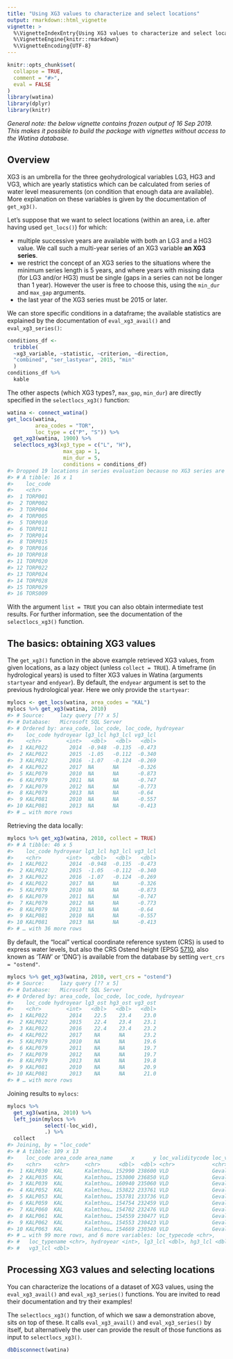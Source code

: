 ```yaml
---
title: "Using XG3 values to characterize and select locations"
output: rmarkdown::html_vignette
vignette: >
  %\VignetteIndexEntry{Using XG3 values to characterize and select locations}
  %\VignetteEngine{knitr::rmarkdown}
  %\VignetteEncoding{UTF-8}
---
```


```r
knitr::opts_chunk$set(
  collapse = TRUE,
  comment = "#>",
  eval = FALSE
)
library(watina)
library(dplyr)
library(knitr)
```

_General note: the below vignette contains frozen output of 16 Sep 2019._
_This makes it possible to build the package with vignettes without access to the Watina database._

## Overview

XG3 is an umbrella for the three geohydrological variables LG3, HG3 and VG3, which are yearly statistics which can be calculated from series of water level measurements (on condition that enough data are available).
More explanation on these variables is given by the documentation of `get_xg3()`.

Let's suppose that we want to select locations (within an area, i.e. after having used `get_locs()`) for which:

- multiple successive years are available with both an LG3 and a HG3 value. We call such a multi-year series of an XG3 variable **an XG3 series**.
- we restrict the concept of an XG3 series to the situations where the minimum series length is 5 years, and where years with missing data (for LG3 and/or HG3) must be single (gaps in a series can not be longer than 1 year).
However the user is free to choose this, using the `min_dur` and `max_gap` arguments.
- the last year of the XG3 series must be 2015 or later.

We can store specific conditions in a dataframe; the available statistics are explained by the documentation of `eval_xg3_avail()` and `eval_xg3_series()`:

```r
conditions_df <-
  tribble(
  ~xg3_variable, ~statistic, ~criterion, ~direction,
  "combined", "ser_lastyear", 2015, "min"
  )
conditions_df %>% 
  kable
```

The other aspects (which XG3 types?, `max_gap`, `min_dur`) are directly specified in the `selectlocs_xg3()` function:

```r
watina <- connect_watina()
get_locs(watina,
         area_codes = "TOR",
         loc_type = c("P", "S")) %>% 
  get_xg3(watina, 1900) %>% 
  selectlocs_xg3(xg3_type = c("L", "H"),
                  max_gap = 1,
                  min_dur = 5,
                  conditions = conditions_df)
#> Dropped 19 locations in series evaluation because no XG3 series are available at those locations, for the requested XG3 variables: TORP012, TORP013, TORP019, TORP023, TORP025, TORP026, TORP027, TORP030, TORP031, TORS001, TORS002, TORS003, TORS004, TORS005, TORS006, TORS007, TORS008, TORS010, TORS012
#> # A tibble: 16 x 1
#>    loc_code
#>    <chr>   
#>  1 TORP001 
#>  2 TORP002 
#>  3 TORP004 
#>  4 TORP005 
#>  5 TORP010 
#>  6 TORP011 
#>  7 TORP014 
#>  8 TORP015 
#>  9 TORP016 
#> 10 TORP018 
#> 11 TORP020 
#> 12 TORP022 
#> 13 TORP024 
#> 14 TORP028 
#> 15 TORP029 
#> 16 TORS009
```

With the argument `list = TRUE` you can also obtain intermediate test results.
For further information, see the documentation of the `selectlocs_xg3()` function.


## The basics: obtaining XG3 values

The `get_xg3()` function in the above example retrieved XG3 values, from given locations, as a lazy object (unless `collect = TRUE`).
A timeframe (in hydrological years) is used to filter XG3 values in Watina (arguments `startyear` and `endyear`).
By default, the `endyear` argument is set to the previous hydrological year.
Here we only provide the `startyear`:

```r
mylocs <- get_locs(watina, area_codes = "KAL")
mylocs %>% get_xg3(watina, 2010)
#> # Source:     lazy query [?? x 5]
#> # Database:   Microsoft SQL Server
#> # Ordered by: area_code, loc_code, loc_code, hydroyear
#>    loc_code hydroyear lg3_lcl hg3_lcl vg3_lcl
#>    <chr>        <int>   <dbl>   <dbl>   <dbl>
#>  1 KALP022       2014  -0.948  -0.135  -0.473
#>  2 KALP022       2015  -1.05   -0.112  -0.340
#>  3 KALP022       2016  -1.07   -0.124  -0.269
#>  4 KALP022       2017  NA      NA      -0.326
#>  5 KALP079       2010  NA      NA      -0.873
#>  6 KALP079       2011  NA      NA      -0.747
#>  7 KALP079       2012  NA      NA      -0.773
#>  8 KALP079       2013  NA      NA      -0.64 
#>  9 KALP081       2010  NA      NA      -0.557
#> 10 KALP081       2013  NA      NA      -0.413
#> # … with more rows
```

Retrieving the data locally:

```r
mylocs %>% get_xg3(watina, 2010, collect = TRUE)
#> # A tibble: 46 x 5
#>    loc_code hydroyear lg3_lcl hg3_lcl vg3_lcl
#>    <chr>        <int>   <dbl>   <dbl>   <dbl>
#>  1 KALP022       2014  -0.948  -0.135  -0.473
#>  2 KALP022       2015  -1.05   -0.112  -0.340
#>  3 KALP022       2016  -1.07   -0.124  -0.269
#>  4 KALP022       2017  NA      NA      -0.326
#>  5 KALP079       2010  NA      NA      -0.873
#>  6 KALP079       2011  NA      NA      -0.747
#>  7 KALP079       2012  NA      NA      -0.773
#>  8 KALP079       2013  NA      NA      -0.64 
#>  9 KALP081       2010  NA      NA      -0.557
#> 10 KALP081       2013  NA      NA      -0.413
#> # … with 36 more rows
```

By default, the "local" vertical coordinate reference system (CRS) is used to express water levels, but also the CRS Ostend height (EPSG [5710](https://epsg.io/5710), also known as 'TAW' or 'DNG') is available from the database by setting `vert_crs = "ostend"`.

```r
mylocs %>% get_xg3(watina, 2010, vert_crs = "ostend")
#> # Source:     lazy query [?? x 5]
#> # Database:   Microsoft SQL Server
#> # Ordered by: area_code, loc_code, loc_code, hydroyear
#>    loc_code hydroyear lg3_ost hg3_ost vg3_ost
#>    <chr>        <int>   <dbl>   <dbl>   <dbl>
#>  1 KALP022       2014    22.5    23.4    23.0
#>  2 KALP022       2015    22.4    23.4    23.1
#>  3 KALP022       2016    22.4    23.4    23.2
#>  4 KALP022       2017    NA      NA      23.2
#>  5 KALP079       2010    NA      NA      19.6
#>  6 KALP079       2011    NA      NA      19.7
#>  7 KALP079       2012    NA      NA      19.7
#>  8 KALP079       2013    NA      NA      19.8
#>  9 KALP081       2010    NA      NA      20.9
#> 10 KALP081       2013    NA      NA      21.0
#> # … with more rows
```

Joining results to `mylocs`:

```r
mylocs %>%
  get_xg3(watina, 2010) %>%
  left_join(mylocs %>%
            select(-loc_wid),
            .) %>%
  collect
#> Joining, by = "loc_code"
#> # A tibble: 109 x 13
#>    loc_code area_code area_name      x      y loc_validitycode loc_validity
#>    <chr>    <chr>     <chr>      <dbl>  <dbl> <chr>            <chr>       
#>  1 KALP030  KAL       Kalmthou… 152990 238600 VLD              Gevalideerd 
#>  2 KALP035  KAL       Kalmthou… 153000 236850 VLD              Gevalideerd 
#>  3 KALP039  KAL       Kalmthou… 160940 235060 VLD              Gevalideerd 
#>  4 KALP052  KAL       Kalmthou… 153822 233761 VLD              Gevalideerd 
#>  5 KALP053  KAL       Kalmthou… 153781 233736 VLD              Gevalideerd 
#>  6 KALP059  KAL       Kalmthou… 154754 232459 VLD              Gevalideerd 
#>  7 KALP060  KAL       Kalmthou… 154702 232476 VLD              Gevalideerd 
#>  8 KALP061  KAL       Kalmthou… 154559 230477 VLD              Gevalideerd 
#>  9 KALP062  KAL       Kalmthou… 154553 230423 VLD              Gevalideerd 
#> 10 KALP063  KAL       Kalmthou… 154669 230340 VLD              Gevalideerd 
#> # … with 99 more rows, and 6 more variables: loc_typecode <chr>,
#> #   loc_typename <chr>, hydroyear <int>, lg3_lcl <dbl>, hg3_lcl <dbl>,
#> #   vg3_lcl <dbl>
```


## Processing XG3 values and selecting locations

You can characterize the locations of a dataset of XG3 values, using the `eval_xg3_avail()` and `eval_xg3_series()` functions.
You are invited to read their documentation and try their examples!

The `selectlocs_xg3()` function, of which we saw a demonstration above, sits on top of these.
It calls `eval_xg3_avail()` and `eval_xg3_series()` by itself, but alternatively the user can provide the result of those functions as input to `selectlocs_xg3()`.



```r
dbDisconnect(watina)
```

